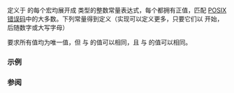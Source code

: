 {{title|错误号}}
{{cpp/error/navbar}}

定义于 {{header|cerrno}} 的每个宏均展开成 {{c|int}} 类型的整数常量表达式，每个都拥有正值，匹配 [http://pubs.opengroup.org/onlinepubs/9699919799/basedefs/errno.h.html POSIX 错误码]中的大多数。下列常量得到定义（实现可以定义更多，只要它们以 {{c|'E'}} 开始，后随数字或大写字母）

{{dsc begin}}
{{dsc header | cerrno}}
{{dsc macro const | E2BIG            | nolink=true| notes={{mark c++11}}| 参数列表过长}}
{{dsc macro const | EACCES           | nolink=true| notes={{mark c++11}}| 权限被禁止}}
{{dsc macro const | EADDRINUSE       | nolink=true| notes={{mark c++11}}| 地址在使用中}}
{{dsc macro const | EADDRNOTAVAIL    | nolink=true| notes={{mark c++11}}| 地址不可用}}
{{dsc macro const | EAFNOSUPPORT     | nolink=true| notes={{mark c++11}}| 不支持地址系列}}
{{dsc macro const | EAGAIN           | nolink=true| notes={{mark c++11}}| 资源不可用，须重试}}
{{dsc macro const | EALREADY         | nolink=true| notes={{mark c++11}}| 连接已在进行}}
{{dsc macro const | EBADF            | nolink=true| notes={{mark c++11}}| 坏的的文件描述符}}
{{dsc macro const | EBADMSG          | nolink=true| notes={{mark c++11}}| 坏的消息}}
{{dsc macro const | EBUSY            | nolink=true| notes={{mark c++11}}| 设备或资源忙}}
{{dsc macro const | ECANCELED        | nolink=true| notes={{mark c++11}}| 操作取消}}
{{dsc macro const | ECHILD           | nolink=true| notes={{mark c++11}}| 无子进程}}
{{dsc macro const | ECONNABORTED     | nolink=true| notes={{mark c++11}}| 连接被打断}}
{{dsc macro const | ECONNREFUSED     | nolink=true| notes={{mark c++11}}| 连接被拒绝}}
{{dsc macro const | ECONNRESET       | nolink=true| notes={{mark c++11}}| 连接被重置}}
{{dsc macro const | EDEADLK          | nolink=true| notes={{mark c++11}}| 资源死锁会发生}}
{{dsc macro const | EDESTADDRREQ     | nolink=true| notes={{mark c++11}}| 要求目标地址}}
{{dsc macro const | EDOM             | nolink=true                      | 数学参数在函数定义域外}}
{{dsc macro const | EEXIST           | nolink=true| notes={{mark c++11}}| 文件已存在}}
{{dsc macro const | EFAULT           | nolink=true| notes={{mark c++11}}| 坏的地址}}
{{dsc macro const | EFBIG            | nolink=true| notes={{mark c++11}}| 文件过大}}
{{dsc macro const | EHOSTUNREACH     | nolink=true| notes={{mark c++11}}| 主机不可抵达}}
{{dsc macro const | EIDRM            | nolink=true| notes={{mark c++11}}| 标识符被移除}}
{{dsc macro const | EILSEQ           | nolink=true| notes={{mark c++11}}| 非法字节序列}}
{{dsc macro const | EINPROGRESS      | nolink=true| notes={{mark c++11}}| 操作已在进行}}
{{dsc macro const | EINTR            | nolink=true| notes={{mark c++11}}| 函数被中断}}
{{dsc macro const | EINVAL           | nolink=true| notes={{mark c++11}}| 非法参数}}
{{dsc macro const | EIO              | nolink=true| notes={{mark c++11}}| I/O 错误}}
{{dsc macro const | EISCONN          | nolink=true| notes={{mark c++11}}| 接头已连接}}
{{dsc macro const | EISDIR           | nolink=true| notes={{mark c++11}}| 是目录}}
{{dsc macro const | ELOOP            | nolink=true| notes={{mark c++11}}| 符号链接级别过多}}
{{dsc macro const | EMFILE           | nolink=true| notes={{mark c++11}}| 文件描述符值过大}}
{{dsc macro const | EMLINK           | nolink=true| notes={{mark c++11}}| 链接过多}}
{{dsc macro const | EMSGSIZE         | nolink=true| notes={{mark c++11}}| 消息过大}}
{{dsc macro const | ENAMETOOLONG     | nolink=true| notes={{mark c++11}}| 文件名过长}}
{{dsc macro const | ENETDOWN         | nolink=true| notes={{mark c++11}}| 网络不工作}}
{{dsc macro const | ENETRESET        | nolink=true| notes={{mark c++11}}| 连接被网络打断}}
{{dsc macro const | ENETUNREACH      | nolink=true| notes={{mark c++11}}| 网络不可抵达}}
{{dsc macro const | ENFILE           | nolink=true| notes={{mark c++11}}| 系统中打开文件过多}}
{{dsc macro const | ENOBUFS          | nolink=true| notes={{mark c++11}}| 无缓冲空间可用}}
{{dsc macro const | ENODATA          | nolink=true| notes={{mark c++11}}| 流头已读取队列中无消息}}
{{dsc macro const | ENODEV           | nolink=true| notes={{mark c++11}}| 无此设备}}
{{dsc macro const | ENOENT           | nolink=true| notes={{mark c++11}}| 无此文件或目录}}
{{dsc macro const | ENOEXEC          | nolink=true| notes={{mark c++11}}| 可执行文件格式错误}}
{{dsc macro const | ENOLCK           | nolink=true| notes={{mark c++11}}| 无可用锁}}
{{dsc macro const | ENOLINK          | nolink=true| notes={{mark c++11}}| 链接已切断}}
{{dsc macro const | ENOMEM           | nolink=true| notes={{mark c++11}}| 空间不足}}
{{dsc macro const | ENOMSG           | nolink=true| notes={{mark c++11}}| 无所需类型消息}}
{{dsc macro const | ENOPROTOOPT      | nolink=true| notes={{mark c++11}}| 协议不可用}}
{{dsc macro const | ENOSPC           | nolink=true| notes={{mark c++11}}| 设备无剩余空间}}
{{dsc macro const | ENOSR            | nolink=true| notes={{mark c++11}}| 无流资源}}
{{dsc macro const | ENOSTR           | nolink=true| notes={{mark c++11}}| 非流}}
{{dsc macro const | ENOSYS           | nolink=true| notes={{mark c++11}}| 不支持的函数}}
{{dsc macro const | ENOTCONN         | nolink=true| notes={{mark c++11}}| 未连接的接头}}
{{dsc macro const | ENOTDIR          | nolink=true| notes={{mark c++11}}| 非目录}}
{{dsc macro const | ENOTEMPTY        | nolink=true| notes={{mark c++11}}| 目录非空}}
{{dsc macro const | ENOTRECOVERABLE  | nolink=true| notes={{mark c++11}}| 状态不可恢复}}
{{dsc macro const | ENOTSOCK         | nolink=true| notes={{mark c++11}}| 非接头}}
{{dsc macro const | ENOTSUP          | nolink=true| notes={{mark c++11}}| 不支持}}
{{dsc macro const | ENOTTY           | nolink=true| notes={{mark c++11}}| 不适合的 I/O 控制操作}}
{{dsc macro const | ENXIO            | nolink=true| notes={{mark c++11}}| 无此设备或地址}}
{{dsc macro const | EOPNOTSUPP       | nolink=true| notes={{mark c++11}}| 接头上不支持的操作}}
{{dsc macro const | EOVERFLOW        | nolink=true| notes={{mark c++11}}| 值过大而无法存入数据类型}}
{{dsc macro const | EOWNERDEAD       | nolink=true| notes={{mark c++11}}| 先前拥有者已死}}
{{dsc macro const | EPERM            | nolink=true| notes={{mark c++11}}| 操作不允许}}
{{dsc macro const | EPIPE            | nolink=true| notes={{mark c++11}}| 管道损坏}}
{{dsc macro const | EPROTO           | nolink=true| notes={{mark c++11}}| 协议错误}}
{{dsc macro const | EPROTONOSUPPORT  | nolink=true| notes={{mark c++11}}| 不支持的协议}}
{{dsc macro const | EPROTOTYPE       | nolink=true| notes={{mark c++11}}| 接头类型错误的协议}}
{{dsc macro const | ERANGE           | nolink=true|                       结果过大}}
{{dsc macro const | EROFS            | nolink=true| notes={{mark c++11}}| 只读文件系统}}
{{dsc macro const | ESPIPE           | nolink=true| notes={{mark c++11}}| 非法寻位}}
{{dsc macro const | ESRCH            | nolink=true| notes={{mark c++11}}| 无此进程}}
{{dsc macro const | ETIME            | nolink=true| notes={{mark c++11}}| 流 ioctl() 超时}}
{{dsc macro const | ETIMEDOUT        | nolink=true| notes={{mark c++11}}| 连接超时}}
{{dsc macro const | ETXTBSY          | nolink=true| notes={{mark c++11}}| 文本文件忙}}
{{dsc macro const | EWOULDBLOCK      | nolink=true| notes={{mark c++11}}| 操作会阻塞}}
{{dsc macro const | EXDEV            | nolink=true| notes={{mark c++11}}| 跨设备链接}}
{{dsc end}}

要求所有值均为唯一值，但 {{tt|EOPNOTSUPP}} 与 {{tt|ENOTSUP}} 的值可以相同，且 {{tt|EAGAIN}} 与 {{tt|EWOULDBLOCK}} 的值可以相同。

===示例===
{{example|code=
#include &lt;cerrno&gt;
#include &lt;cstring&gt;
#include &lt;iomanip&gt;
#include &lt;iostream&gt;

#define SHOW(x) std::cout &lt;&lt; std::setw(15) &lt;&lt; #x &lt;&lt; ": " &lt;&lt; std::strerror(x) &lt;&lt; '\n'

int main()
{
    std::cout &lt;&lt; "Known error codes/messages:\n\n";

    SHOW( E2BIG );
    SHOW( EACCES );
    SHOW( EADDRINUSE );
    SHOW( EADDRNOTAVAIL );
    SHOW( EAFNOSUPPORT );
    SHOW( EAGAIN );
    SHOW( EALREADY );
    SHOW( EBADF );
    SHOW( EBADMSG );
    SHOW( EBUSY );
    SHOW( ECANCELED );
    SHOW( ECHILD );
    SHOW( ECONNABORTED );
    SHOW( ECONNREFUSED );
    SHOW( ECONNRESET );
    SHOW( EDEADLK );
    SHOW( EDESTADDRREQ );
    SHOW( EDOM );
    SHOW( EEXIST );
    SHOW( EFAULT );
    SHOW( EFBIG );
    SHOW( EHOSTUNREACH );
    SHOW( EIDRM );
    SHOW( EILSEQ );
    SHOW( EINPROGRESS );
    SHOW( EINTR );
    SHOW( EINVAL );
    SHOW( EIO );
    SHOW( EISCONN );
    SHOW( EISDIR );
    SHOW( ELOOP );
    SHOW( EMFILE );
    SHOW( EMLINK );
    SHOW( EMSGSIZE );
    SHOW( ENAMETOOLONG );
    SHOW( ENETDOWN );
    SHOW( ENETRESET );
    SHOW( ENETUNREACH );
    SHOW( ENFILE );
    SHOW( ENOBUFS );
    SHOW( ENODATA );
    SHOW( ENODEV );
    SHOW( ENOENT );
    SHOW( ENOEXEC );
    SHOW( ENOLCK );
    SHOW( ENOLINK );
    SHOW( ENOMEM );
    SHOW( ENOMSG );
    SHOW( ENOPROTOOPT );
    SHOW( ENOSPC );
    SHOW( ENOSR );
    SHOW( ENOSTR );
    SHOW( ENOSYS );
    SHOW( ENOTCONN );
    SHOW( ENOTDIR );
    SHOW( ENOTEMPTY );
    SHOW( ENOTRECOVERABLE );
    SHOW( ENOTSOCK );
    SHOW( ENOTSUP );
    SHOW( ENOTTY );
    SHOW( ENXIO );
    SHOW( EOPNOTSUPP );
    SHOW( EOVERFLOW );
    SHOW( EOWNERDEAD );
    SHOW( EPERM );
    SHOW( EPIPE );
    SHOW( EPROTO );
    SHOW( EPROTONOSUPPORT );
    SHOW( EPROTOTYPE );
    SHOW( ERANGE );
    SHOW( EROFS );
    SHOW( ESPIPE );
    SHOW( ESRCH );
    SHOW( ETIME );
    SHOW( ETIMEDOUT );
    SHOW( ETXTBSY );
    SHOW( EWOULDBLOCK );
    SHOW( EXDEV );
}
|p=true
|output=
Known error codes/messages:

          E2BIG: Argument list too long
         EACCES: Permission denied
     EADDRINUSE: Address already in use
  EADDRNOTAVAIL: Cannot assign requested address
   EAFNOSUPPORT: Address family not supported by protocol
         EAGAIN: Resource temporarily unavailable
       EALREADY: Operation already in progress
          EBADF: Bad file descriptor
        EBADMSG: Bad message
          EBUSY: Device or resource busy
      ECANCELED: Operation canceled
         ECHILD: No child processes
   ECONNABORTED: Software caused connection abort
   ECONNREFUSED: Connection refused
     ECONNRESET: Connection reset by peer
        EDEADLK: Resource deadlock avoided
   EDESTADDRREQ: Destination address required
           EDOM: Numerical argument out of domain
         EEXIST: File exists
         EFAULT: Bad address
          EFBIG: File too large
   EHOSTUNREACH: No route to host
          EIDRM: Identifier removed
         EILSEQ: Invalid or incomplete multibyte or wide character
    EINPROGRESS: Operation now in progress
          EINTR: Interrupted system call
         EINVAL: Invalid argument
            EIO: Input/output error
        EISCONN: Transport endpoint is already connected
         EISDIR: Is a directory
          ELOOP: Too many levels of symbolic links
         EMFILE: Too many open files
         EMLINK: Too many links
       EMSGSIZE: Message too long
   ENAMETOOLONG: File name too long
       ENETDOWN: Network is down
      ENETRESET: Network dropped connection on reset
    ENETUNREACH: Network is unreachable
         ENFILE: Too many open files in system
        ENOBUFS: No buffer space available
        ENODATA: No data available
         ENODEV: No such device
         ENOENT: No such file or directory
        ENOEXEC: Exec format error
         ENOLCK: No locks available
        ENOLINK: Link has been severed
         ENOMEM: Cannot allocate memory
         ENOMSG: No message of desired type
    ENOPROTOOPT: Protocol not available
         ENOSPC: No space left on device
          ENOSR: Out of streams resources
         ENOSTR: Device not a stream
         ENOSYS: Function not implemented
       ENOTCONN: Transport endpoint is not connected
        ENOTDIR: Not a directory
      ENOTEMPTY: Directory not empty
ENOTRECOVERABLE: State not recoverable
       ENOTSOCK: Socket operation on non-socket
        ENOTSUP: Operation not supported
         ENOTTY: Inappropriate ioctl for device
          ENXIO: No such device or address
     EOPNOTSUPP: Operation not supported
      EOVERFLOW: Value too large for defined data type
     EOWNERDEAD: Owner died
          EPERM: Operation not permitted
          EPIPE: Broken pipe
         EPROTO: Protocol error
EPROTONOSUPPORT: Protocol not supported
     EPROTOTYPE: Protocol wrong type for socket
         ERANGE: Numerical result out of range
          EROFS: Read-only file system
         ESPIPE: Illegal seek
          ESRCH: No such process
          ETIME: Timer expired
      ETIMEDOUT: Connection timed out
        ETXTBSY: Text file busy
    EWOULDBLOCK: Resource temporarily unavailable
          EXDEV: Invalid cross-device link
}}

===参阅===
{{dsc begin}}
{{dsc inc|cpp/error/dsc errc}}
{{dsc inc|cpp/error/dsc errno}}
{{dsc inc|cpp/io/c/dsc perror}}
{{dsc inc|cpp/string/byte/dsc strerror}}
{{dsc see c|c/error/errno_macros|错误号|nomono=true}}
{{dsc end}}

{{langlinks|de|en|es|fr|it|ja|pt|ru}}